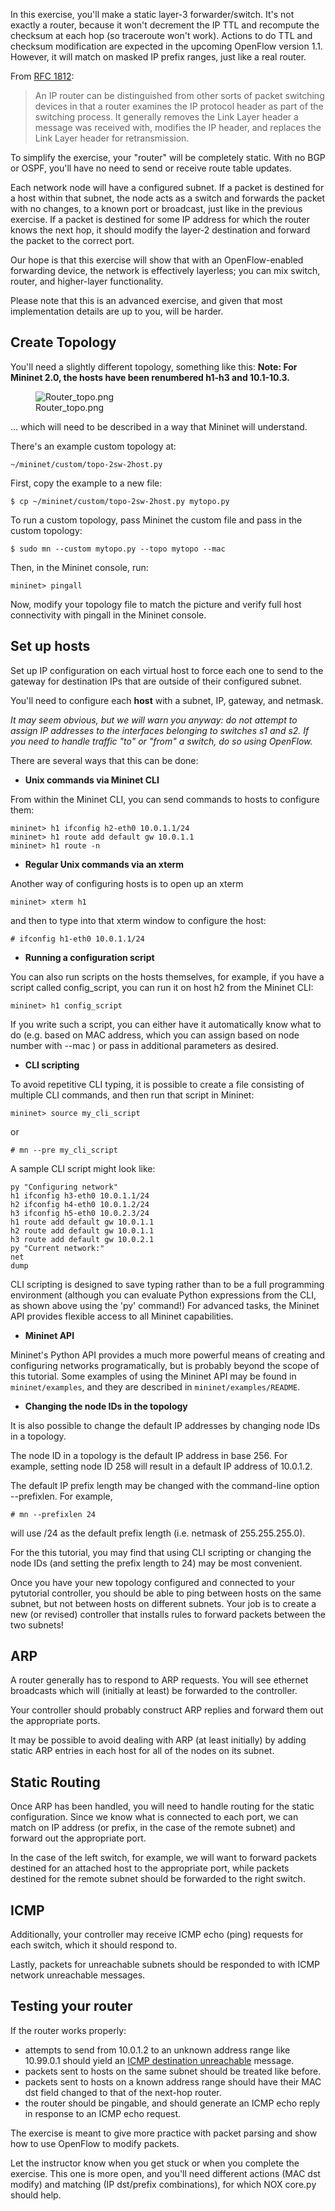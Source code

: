 In this exercise, you'll make a static layer-3 forwarder/switch.  It's not exactly a router, because it won't decrement the IP TTL and recompute the checksum at each hop (so traceroute won't work).  Actions to do TTL and checksum modification are expected in the upcoming OpenFlow version 1.1.  However, it will match on masked IP prefix ranges, just like a real router.

From [http://www.faqs.org/rfcs/rfc1812.html#ixzz0oPra4P9C RFC 1812]:
<blockquote>
An IP router can be distinguished from other sorts of packet switching devices in that a router examines the IP protocol header as part of the switching process. It generally removes the Link Layer header a message was received with, modifies the IP header, and replaces the Link Layer header for retransmission.
</blockquote>

To simplify the exercise, your "router" will be completely static. With no BGP or OSPF, you'll have no need to send or receive route table updates.

Each network node will have a configured subnet.  If a packet is destined for a host within that subnet, the node acts as a switch and forwards the packet with no changes, to a known port or broadcast, just like in the previous exercise.  If a packet is destined for some IP address for which the router knows the next hop, it should modify the layer-2 destination and forward the packet to the correct port.

Our hope is that this exercise will show that with an OpenFlow-enabled forwarding device, the network is effectively layerless; you can mix switch, router, and higher-layer functionality.

Please note that this is an advanced exercise, and given that most implementation details are up to you, will be harder.

== Create Topology ==

You'll need a slightly different topology, something like this:
'''Note: For Mininet 2.0, the hosts have been renumbered h1-h3 and 10.1-10.3.'''

[[File:Router_topo.png]]


… which will need to be described in a way that Mininet will understand.

There's an example custom topology at:
 ~/mininet/custom/topo-2sw-2host.py

First, copy the example to a new file:
 $ cp ~/mininet/custom/topo-2sw-2host.py mytopo.py

To run a custom topology, pass Mininet the custom file and pass in the custom topology:
 $ sudo mn --custom mytopo.py --topo mytopo --mac

Then, in the Mininet console, run:
 mininet> pingall

Now, modify your topology file to match the picture and verify full host connectivity with pingall in the Mininet console.

== Set up hosts ==

<!--

First, you may need to update to the latest version of Mininet (which supports CLI scripting and the <tt>--prefixlen</tt> option, which you may find to be useful.)

 $ pushd ~/mininet; git stash; git checkout master; git pull; sudo make install; popd

-->

Set up IP configuration on each virtual host to force each one to send to the gateway for destination IPs that are outside of their configured subnet.

You'll need to configure each '''host''' with a subnet, IP, gateway, and netmask. 

''It may seem obvious, but we will warn you anyway: do not attempt to assign IP addresses to the interfaces belonging to switches s1 and s2. If you need to handle traffic "to" or "from" a switch, do so using OpenFlow.''

There are several ways that this can be done:

* '''Unix commands via Mininet CLI'''

From within the Mininet CLI, you can send commands to hosts to configure them:

 mininet> h1 ifconfig h2-eth0 10.0.1.1/24
 mininet> h1 route add default gw 10.0.1.1
 mininet> h1 route -n

* '''Regular Unix commands via an xterm'''

Another way of configuring hosts is to open up an xterm

 mininet> xterm h1

and then to type into that xterm window to configure the host:

 # ifconfig h1-eth0 10.0.1.1/24

* '''Running a configuration script'''

You can also run scripts on the hosts themselves, for example, if you have a script called config_script, you can run it on host h2 from the Mininet CLI:

 mininet> h1 config_script

If you write such a script, you can either have it automatically know what to do (e.g. based on MAC address, which you can assign based on node number with --mac ) or pass in additional parameters as desired.

* '''CLI scripting'''

To avoid repetitive CLI typing, it is possible to create a file consisting of multiple CLI commands, and then run that script in Mininet:

 mininet> source my_cli_script
or
 # mn --pre my_cli_script

A sample CLI script might look like:

 py "Configuring network"
 h1 ifconfig h3-eth0 10.0.1.1/24
 h2 ifconfig h4-eth0 10.0.1.2/24
 h3 ifconfig h5-eth0 10.0.2.3/24
 h1 route add default gw 10.0.1.1
 h2 route add default gw 10.0.1.1
 h3 route add default gw 10.0.2.1
 py "Current network:"
 net
 dump

CLI scripting is designed to save typing rather than to be a full programming environment (although you can evaluate Python expressions from the CLI, as shown above using the 'py' command!) For advanced tasks, the Mininet API provides flexible access to all Mininet capabilities.

* '''Mininet API'''
Mininet's Python API provides a much more powerful means of creating and configuring networks programatically, but is probably beyond the scope of this tutorial. Some examples of using the Mininet API may be found in <tt>mininet/examples</tt>, and they are described in <tt>mininet/examples/README</tt>.

* '''Changing the node IDs in the topology'''

It is also possible to change the default IP addresses by changing node IDs in a topology.

The node ID in a topology is the default IP address in base 256. 
For example, setting node ID 258 will result in a default IP address of 10.0.1.2.

The default IP prefix length may be changed with the command-line option --prefixlen. For example,

 # mn --prefixlen 24

will use /24 as the default prefix length (i.e. netmask of 255.255.255.0).

For the this tutorial, you may find that using CLI scripting or changing the node IDs (and setting the prefix length to 24) may be most convenient.

Once you have your new topology configured and connected to your pytutorial controller, you should be able to ping between hosts on the same subnet, but not between hosts on different subnets. Your job is to create a new (or revised) controller that installs rules to forward packets between the two subnets!

== ARP ==

A router generally has to respond to ARP requests. You will see ethernet broadcasts which will (initially at least) be forwarded to the controller.

Your controller should probably construct ARP replies and forward them out the appropriate ports.

It may be possible to avoid dealing with ARP (at least initially) by adding static ARP entries in each host for all of the nodes on its subnet.

== Static Routing ==

Once ARP has been handled, you will need to handle routing for the static configuration. Since we know what is connected to each port, we can match on IP address (or prefix, in the case of the remote subnet) and forward out the appropriate port.

In the case of the left switch, for example, we will want to forward packets destined for an attached host to the appropriate port, while packets destined for the remote subnet should be forwarded to the right switch.

== ICMP ==

Additionally, your controller may receive ICMP echo (ping) requests for each switch, which it should respond to.

Lastly, packets for unreachable subnets should be responded to with ICMP network unreachable messages.

== Testing your router ==

If the router works properly:
* attempts to send from 10.0.1.2 to an unknown address range like 10.99.0.1 should yield an [http://en.wikipedia.org/wiki/ICMP_Destination_Unreachable ICMP destination unreachable] message.
* packets sent to hosts on the same subnet should be treated like before.
* packets sent to hosts on a known address range should have their MAC dst field changed to that of the next-hop router.
* the router should be pingable, and should generate an ICMP echo reply in response to an ICMP echo request.

The exercise is meant to give more practice with packet parsing and show how to use OpenFlow to modify packets.

Let the instructor know when you get stuck or when you complete the exercise.  This one is more open, and you'll need different actions (MAC dst modify) and matching (IP dst/prefix combinations), for which NOX core.py should help.
